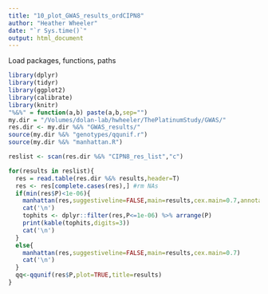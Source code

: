 ```yaml
---
title: "10_plot_GWAS_results_ordCIPN8"
author: "Heather Wheeler"
date: "`r Sys.time()`"
output: html_document
---
```


Load packages, functions, paths
```r
library(dplyr)
library(tidyr)
library(ggplot2)
library(calibrate)
library(knitr)
"%&%" = function(a,b) paste(a,b,sep="")
my.dir = "/Volumes/dolan-lab/hwheeler/ThePlatinumStudy/GWAS/"
res.dir <- my.dir %&% "GWAS_results/"
source(my.dir %&% "genotypes/qqunif.r")
source(my.dir %&% "manhattan.R")
```


```r
reslist <- scan(res.dir %&% "CIPN8_res_list","c")

for(results in reslist){
  res = read.table(res.dir %&% results,header=T)
  res <- res[complete.cases(res),] #rm NAs
  if(min(res$P)<1e-06){
    manhattan(res,suggestiveline=FALSE,main=results,cex.main=0.7,annotatePval = 1e-06)
    cat('\n')
    tophits <- dplyr::filter(res,P<=1e-06) %>% arrange(P)
    print(kable(tophits,digits=3))
    cat('\n')
  }
  else{
    manhattan(res,suggestiveline=FALSE,main=results,cex.main=0.7)
    cat('\n')
  }
  qq<-qqunif(res$P,plot=TRUE,title=results)
}
```
